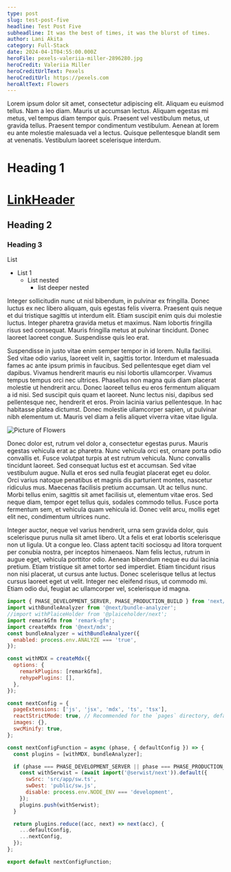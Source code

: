```yaml
---
type: post
slug: test-post-five
headline: Test Post Five
subheadline: It was the best of times, it was the blurst of times.
author: Lani Akita
category: Full-Stack
date: 2024-04-1T04:55:00.000Z
heroFile: pexels-valeriia-miller-2896280.jpg
heroCredit: Valeriia Miller
heroCreditUrlText: Pexels
heroCreditUrl: https://pexels.com
heroAltText: Flowers
---
```



Lorem ipsum dolor sit amet, consectetur adipiscing elit. Aliquam eu euismod tellus. Nam a leo diam. Mauris ut accumsan lectus. Aliquam egestas mi metus, vel tempus diam tempor quis. Praesent vel vestibulum metus, ut gravida tellus. Praesent tempor condimentum vestibulum. Aenean at lorem eu ante molestie malesuada vel a lectus. Quisque pellentesque blandit sem at venenatis. Vestibulum laoreet scelerisque interdum.

# Heading 1

# [LinkHeader](https://google.com)

## Heading 2

### Heading 3

List

- List 1
  - List nested
    - list deeper nested

<YTEmbed vidId='EIyixC9NsLI' />

Integer sollicitudin nunc ut nisl bibendum, in pulvinar ex fringilla. Donec luctus ex nec libero aliquam, quis egestas felis viverra. Praesent quis neque et dui tristique sagittis ut interdum elit. Etiam suscipit enim quis dui molestie luctus. Integer pharetra gravida metus et maximus. Nam lobortis fringilla risus sed consequat. Mauris fringilla metus at pulvinar tincidunt. Donec laoreet laoreet congue. Suspendisse quis leo erat.

Suspendisse in justo vitae enim semper tempor in id lorem. Nulla facilisi. Sed vitae odio varius, laoreet velit in, sagittis tortor. Interdum et malesuada fames ac ante ipsum primis in faucibus. Sed pellentesque eget diam vel dapibus. Vivamus hendrerit mauris eu nisi lobortis ullamcorper. Vivamus tempus tempus orci nec ultrices. Phasellus non magna quis diam placerat molestie ut hendrerit arcu. Donec laoreet tellus eu eros fermentum aliquam a id nisi. Sed suscipit quis quam et laoreet. Nunc lectus nisi, dapibus sed pellentesque nec, hendrerit et eros. Proin lacinia varius pellentesque. In hac habitasse platea dictumst. Donec molestie ullamcorper sapien, ut pulvinar nibh elementum ut. Mauris vel diam a felis aliquet viverra vitae vitae ligula.

![Picture of Flowers](../../assets/images/pexels-brett-sayles-992734.jpg)

Donec dolor est, rutrum vel dolor a, consectetur egestas purus. Mauris egestas vehicula erat ac pharetra. Nunc vehicula orci est, ornare porta odio convallis et. Fusce volutpat turpis at est rutrum vehicula. Nunc convallis tincidunt laoreet. Sed consequat luctus est et accumsan. Sed vitae vestibulum augue. Nulla et eros sed nulla feugiat placerat eget eu dolor. Orci varius natoque penatibus et magnis dis parturient montes, nascetur ridiculus mus. Maecenas facilisis pretium accumsan. Ut ac tellus nunc. Morbi tellus enim, sagittis sit amet facilisis ut, elementum vitae eros. Sed neque diam, tempor eget tellus quis, sodales commodo tellus. Fusce porta fermentum sem, et vehicula quam vehicula id. Donec velit arcu, mollis eget elit nec, condimentum ultrices nunc.

Integer auctor, neque vel varius hendrerit, urna sem gravida dolor, quis scelerisque purus nulla sit amet libero. Ut a felis et erat lobortis scelerisque non ut ligula. Ut a congue leo. Class aptent taciti sociosqu ad litora torquent per conubia nostra, per inceptos himenaeos. Nam felis lectus, rutrum in augue eget, vehicula porttitor odio. Aenean bibendum neque eu dui lacinia pretium. Etiam tristique sit amet tortor sed imperdiet. Etiam tincidunt risus non nisi placerat, ut cursus ante luctus. Donec scelerisque tellus at lectus cursus laoreet eget ut velit. Integer nec eleifend risus, ut commodo mi. Etiam odio dui, feugiat ac ullamcorper vel, scelerisque id magna.

```js
import { PHASE_DEVELOPMENT_SERVER, PHASE_PRODUCTION_BUILD } from 'next/constants.js';
import withBundleAnalyzer from '@next/bundle-analyzer';
//import withPlaiceHolder from '@plaiceholder/next';
import remarkGfm from 'remark-gfm';
import createMdx from '@next/mdx';
const bundleAnalyzer = withBundleAnalyzer({
  enabled: process.env.ANALYZE === 'true',
});

const withMDX = createMdx({
  options: {
    remarkPlugins: [remarkGfm],
    rehypePlugins: [],
  },
});

const nextConfig = {
  pageExtensions: ['js', 'jsx', 'mdx', 'ts', 'tsx'],
  reactStrictMode: true, // Recommended for the `pages` directory, default in `app`.
  images: {},
  swcMinify: true,
};

const nextConfigFunction = async (phase, { defaultConfig }) => {
  const plugins = [withMDX, bundleAnalyzer];

  if (phase === PHASE_DEVELOPMENT_SERVER || phase === PHASE_PRODUCTION_BUILD) {
    const withSerwist = (await import('@serwist/next')).default({
      swSrc: 'src/app/sw.ts',
      swDest: 'public/sw.js',
      disable: process.env.NODE_ENV === 'development',
    });
    plugins.push(withSerwist);
  }

  return plugins.reduce((acc, next) => next(acc), {
    ...defaultConfig,
    ...nextConfig,
  });
};

export default nextConfigFunction;
```
